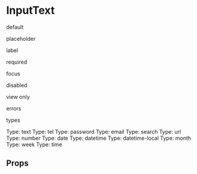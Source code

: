 

<Meta title="Form Controls/InputText" component={InputText} />

# InputText

default

<Preview>
  <Story name="default">
    <div>
      <InputText onChange={action('onChange')} />
      <InputText underlined onChange={action('onChange')} />
    </div>    
  </Story>
</Preview>

placeholder

<Preview>
  <Story name="placeholder">
    <div>
      <InputText placeholder="Placeholder text" onChange={action('onChange')} />
      <InputText placeholder="Placeholder text" underlined onChange={action('onChange')} />
    </div>
  </Story>
</Preview>

label

<Preview>
  <Story name="label">
    <div>
      <InputText label="Label" placeholder="Placeholder text" onChange={action('onChange')} />
      <InputText
            label="Label"
            underlined
            placeholder="Placeholder text"
            onChange={action('onChange')}
          />
    </div>
  </Story>
</Preview>

required

<Preview>
  <Story name="required">
    <div>
      <InputText
        required
        label="Required"
        placeholder="Placeholder text"
        onChange={action('onChange')}
      />
      <InputText
        required
        underlined
        label="Required"
        placeholder="Placeholder text"
        onChange={action('onChange')}
      />
    </div>
  </Story>
</Preview>

focus

<Preview>
  <Story name="focus">
    <InputText
      autoFocus
      label="Label"
      placeholder="Placeholder text"
      onChange={action('onChange')}
    />
  </Story>
</Preview>

disabled

<Preview>
  <Story name="disabled">
    <div>
      <InputText
        disabled
        label="Disabled"
        placeholder="Placeholder text"
        onChange={action('onChange')}
      />
      <InputText
        disabled
        underlined
        label="Disabled"
        placeholder="Placeholder text"
        onChange={action('onChange')}
      />
    </div>
  </Story>
</Preview>

view only

<Preview>
  <Story name="viewOnly">
    <div>
      <InputText
        viewOnly
        label="Label"
        value="Text to display only"
        onChange={action('onChange')}
      />
    </div>
  </Story>
</Preview>

errors

<Preview>
  <Story name="errors">
    <div>
      <InputText
        label="Label"
        placeholder="Placeholder text"
        error="Error message"
        onChange={action('onChange')}
      />
      <InputText
        label="Label"
        underlined
        placeholder="Placeholder text"
        error="Error message"
        onChange={action('onChange')}
      />
    </div>
  </Story>
</Preview>

types

<Preview>
  <Story name="types">
    <div>
      Type: text
      <InputText type="text" placeholder="Type: text" onChange={action('onChange')} />
      Type: tel
      <InputText type="tel" placeholder="Type: tel" onChange={action('onChange')} />
      Type: password
      <InputText type="password" placeholder="Type: password" onChange={action('onChange')} />
      Type: email
      <InputText type="email" placeholder="Type: email" onChange={action('onChange')} />
      Type: search
      <InputText type="search" placeholder="Type: search" onChange={action('onChange')} />
      Type: url
      <InputText type="url" placeholder="Type: url" onChange={action('onChange')} />
      Type: number
      <InputText type="number" placeholder="Type: number" onChange={action('onChange')} />
      Type: date
      <InputText type="date" placeholder="Type: date" onChange={action('onChange')} />
      Type: datetime
      <InputText type="datetime" placeholder="Type: datetime" onChange={action('onChange')} />
      Type: datetime-local
      <InputText
        type="datetime-local"
        placeholder="Type: datetime-local"
        onChange={action('onChange')}
      />
      Type: month
      <InputText type="month" placeholder="Type: month" onChange={action('onChange')} />
      Type: week
      <InputText type="week" placeholder="Type: week" onChange={action('onChange')} />
      Type: time
      <InputText type="time" placeholder="Type: time" onChange={action('onChange')} />
    </div>
  </Story>
</Preview>

## Props

<ArgsTable of={InputText} />

